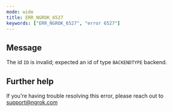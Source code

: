```yaml
---
mode: wide
title: ERR_NGROK_6527
keywords: ["ERR_NGROK_6527", "error 6527"]
---
```


## Message

The id `ID` is invalid; expected an id of type `BACKENDTYPE` backend.

## Further help

If you're having trouble resolving this error, please reach out to [support@ngrok.com](mailto:support@ngrok.com?subject=Help%20with%20ERR_NGROK_6527)
